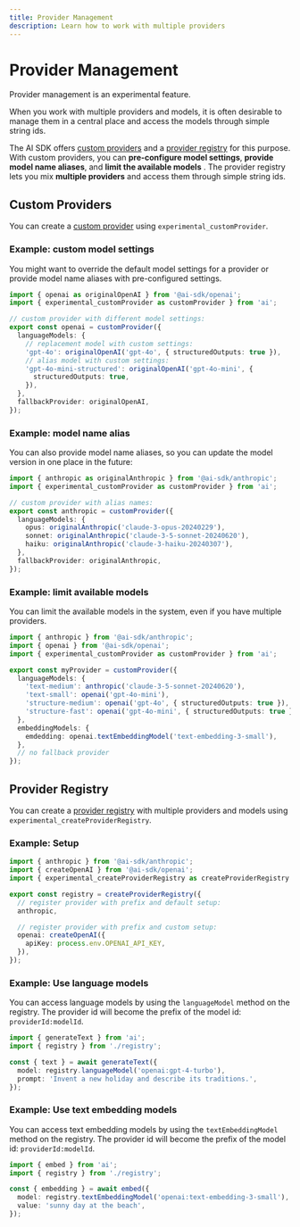 ```yaml
---
title: Provider Management
description: Learn how to work with multiple providers
---
```


# Provider Management

<Note type="warning">Provider management is an experimental feature.</Note>

When you work with multiple providers and models, it is often desirable to manage them in a central place
and access the models through simple string ids.

The AI SDK offers [custom providers](/docs/reference/ai-sdk-core/custom-provider) and
a [provider registry](/docs/reference/ai-sdk-core/provider-registry) for this purpose.
With custom providers, you can **pre-configure model settings**, **provide model name aliases**,
and **limit the available models** .
The provider registry lets you mix **multiple providers** and access them through simple string ids.

## Custom Providers

You can create a [custom provider](/docs/reference/ai-sdk-core/custom-provider) using `experimental_customProvider`.

### Example: custom model settings

You might want to override the default model settings for a provider or provide model name aliases
with pre-configured settings.

```ts
import { openai as originalOpenAI } from '@ai-sdk/openai';
import { experimental_customProvider as customProvider } from 'ai';

// custom provider with different model settings:
export const openai = customProvider({
  languageModels: {
    // replacement model with custom settings:
    'gpt-4o': originalOpenAI('gpt-4o', { structuredOutputs: true }),
    // alias model with custom settings:
    'gpt-4o-mini-structured': originalOpenAI('gpt-4o-mini', {
      structuredOutputs: true,
    }),
  },
  fallbackProvider: originalOpenAI,
});
```

### Example: model name alias

You can also provide model name aliases, so you can update the model version in one place in the future:

```ts
import { anthropic as originalAnthropic } from '@ai-sdk/anthropic';
import { experimental_customProvider as customProvider } from 'ai';

// custom provider with alias names:
export const anthropic = customProvider({
  languageModels: {
    opus: originalAnthropic('claude-3-opus-20240229'),
    sonnet: originalAnthropic('claude-3-5-sonnet-20240620'),
    haiku: originalAnthropic('claude-3-haiku-20240307'),
  },
  fallbackProvider: originalAnthropic,
});
```

### Example: limit available models

You can limit the available models in the system, even if you have multiple providers.

```ts
import { anthropic } from '@ai-sdk/anthropic';
import { openai } from '@ai-sdk/openai';
import { experimental_customProvider as customProvider } from 'ai';

export const myProvider = customProvider({
  languageModels: {
    'text-medium': anthropic('claude-3-5-sonnet-20240620'),
    'text-small': openai('gpt-4o-mini'),
    'structure-medium': openai('gpt-4o', { structuredOutputs: true }),
    'structure-fast': openai('gpt-4o-mini', { structuredOutputs: true }),
  },
  embeddingModels: {
    emdedding: openai.textEmbeddingModel('text-embedding-3-small'),
  },
  // no fallback provider
});
```

## Provider Registry

You can create a [provider registry](/docs/reference/ai-sdk-core/provider-registry) with multiple providers and models using `experimental_createProviderRegistry`.

### Example: Setup

```ts filename={"registry.ts"}
import { anthropic } from '@ai-sdk/anthropic';
import { createOpenAI } from '@ai-sdk/openai';
import { experimental_createProviderRegistry as createProviderRegistry } from 'ai';

export const registry = createProviderRegistry({
  // register provider with prefix and default setup:
  anthropic,

  // register provider with prefix and custom setup:
  openai: createOpenAI({
    apiKey: process.env.OPENAI_API_KEY,
  }),
});
```

### Example: Use language models

You can access language models by using the `languageModel` method on the registry.
The provider id will become the prefix of the model id: `providerId:modelId`.

```ts highlight={"5"}
import { generateText } from 'ai';
import { registry } from './registry';

const { text } = await generateText({
  model: registry.languageModel('openai:gpt-4-turbo'),
  prompt: 'Invent a new holiday and describe its traditions.',
});
```

### Example: Use text embedding models

You can access text embedding models by using the `textEmbeddingModel` method on the registry.
The provider id will become the prefix of the model id: `providerId:modelId`.

```ts highlight={"5"}
import { embed } from 'ai';
import { registry } from './registry';

const { embedding } = await embed({
  model: registry.textEmbeddingModel('openai:text-embedding-3-small'),
  value: 'sunny day at the beach',
});
```
